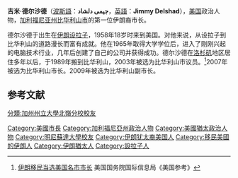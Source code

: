 {{noteTA|
1=zh-hant:比佛利山;zh-hans:比佛利山;zh-cn:贝弗利山;zh-tw:比佛利山;zh-hk:比华利山;zh-mo:比华利山;}}
'''吉米·德尔沙德'''（[[波斯語|波斯語]]：'''جیمی دلشاد'''，[[英語|英語]]：'''Jimmy Delshad'''）{{BD|1940年|catIdx=D}}，[[美国|美国]]政治人物，[[加利福尼亚州|加利福尼亚州]][[比华利山|比华利山市]]的第一位伊朗裔市长。

德尔沙德于出生在[[伊朗|伊朗]][[设拉子|设拉子]]，1958年18岁时来到美国。对他来说，从设拉子到比华利山的道路漫长而富有成就。他在1965年取得大学学位后，进入了刚刚兴起的电脑技术行业，几年后创建了自己的公司并获得成功。德尔沙德在[[洛杉矶|洛杉矶]]地区居住多年以后，于1989年搬到比华利山，2003年被选为比华利山市议员。<ref>[http://www.america.gov/st/diversity-chinese/2007/March/200703291445192ljnosnomde0.8883173.html 伊朗移民当选美国名市市长] {{Wayback|url=http://www.america.gov/st/diversity-chinese/2007/March/200703291445192ljnosnomde0.8883173.html |date=20090807035009 }}美国国务院国际信息局《美国参考》</ref>2007年被选为比华利山市长。2009年被选为比华利山副市长。

==参考文献==
<div class="references-small">
<references />
</div>
{{US-poli-bio-stub}}
{{DEFAULTSORT:Delshad, Jimmy}}
[[Category:美國市長|Category:美國市長]]
[[Category:加利福尼亞州政治人物|Category:加利福尼亞州政治人物]]
[[Category:美國猶太政治人物|Category:美國猶太政治人物]]
[[Category:明尼蘇達大學校友|Category:明尼蘇達大學校友]]
[[分類:加州州立大學北嶺分校校友|分類:加州州立大學北嶺分校校友]]
[[Category:伊朗犹太裔美国人|Category:伊朗犹太裔美国人]]
[[Category:移民美國的伊朗人|Category:移民美國的伊朗人]]
[[Category:伊朗猶太人|Category:伊朗猶太人]]
[[Category:設拉子人|Category:設拉子人]]